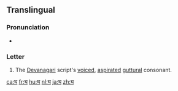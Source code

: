 {{Devanagari character info|hex=918|name=DEVANAGARI LETTER GHA|image=[[File:Deva-घ-order.gif|100px]]}}
==Translingual==

===Pronunciation===
* {{IPA|/ɡʱə/|lang=mul}}

===Letter===
{{mul-Deva|gha}}

# The [[Devanagari]] script's [[voiced]], [[aspirated]] [[guttural]] consonant.

[[ca:घ]]
[[fr:घ]]
[[hu:घ]]
[[nl:घ]]
[[ja:घ]]
[[zh:घ]]